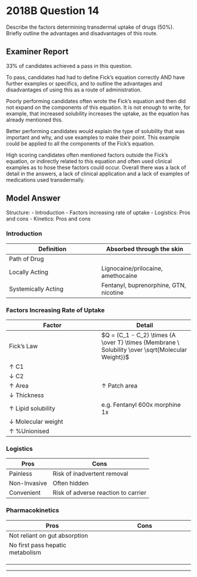 # 2018B Question 14 

Describe the factors determining transdermal uptake of drugs (50%). Briefly outline the advantages and disadvantages of this route.


## Examiner Report

33% of candidates achieved a pass in this question.


To pass, candidates had had to define Fick’s equation correctly AND have further examples or specifics, and to outline the advantages and disadvantages of using this as a route of administration.


Poorly performing candidates often wrote the Fick’s equation and then did not expand on the components of this equation. It is not enough to write, for example, that increased solubility increases the uptake, as the equation has already mentioned this.


Better performing candidates would explain the type of solubility that was important and why, and use examples to make their point. This example could be applied to all the components of the Fick’s equation.


High scoring candidates often mentioned factors outside the Fick’s equation, or indirectly related to this equation and often used clinical examples as to hose these factors could occur. Overall there was a lack of detail in the answers, a lack of clinical application and a lack of examples of medications used transdermally.

## Model Answer

Structure:
- Introduction
- Factors increasing rate of uptake
- Logistics: Pros and cons
- Kinetics: Pros and cons

### Introduction


|Definition|Absorbed through the skin|
| -- | -- |
|Path of Drug|<p>Patch → Epidermis → Dermis → Blood vessel</p><p>Multiple lipid membranes</p>|
|Locally Acting|Lignocaine/prilocaine, amethocaine|
|Systemically Acting|Fentanyl, buprenorphine, GTN, nicotine|

### Factors Increasing Rate of Uptake


|Factor|Detail|
| -- | -- |
|Fick’s Law|$Q = (C_1 - C_2) \times {A \over T}  \times {Membrane \ Solubility \over \sqrt{Molecular Weight}}$|
|↑ C1|<p>e.g. Lignocaine 2% cf. 1%</p><p>e.g. EMLA eutectic mix 1:1 → Mutual liquid dissolution → Allows high concentration (2.5% ea)</p>|
|↓ C2|<p>↑ Tissue blood flow rate</p><p>(Note slower in hypovolaemia, hypothermia)</p>|
|↑ Area|↑ Patch area|
|↓ Thickness|<p>Flexor skin (e.g. Abdomen) cf. extensor skin (back)</p><p>(Note epidermis 0.5cm compared with lung 0.5μm)</p>|
|↑ Lipid solubility|e.g. Fentanyl 600x morphine 1x|
|↓ Molecular weight|<p>The ‘500 Dalton rule’</p><p>e.g. Amethocaine 264 Da</p>|
|↑ %Unionised|<p>e.g. Amethocaine: 40%, highest of all local anaesthetics</p><p>e.g. EMLA: Added OH → ↑ PH → ↑ %Unionised lignocaine and prilocaine</p>|

### Logistics


|Pros|Cons|
| -- | -- |
|Painless|Risk of inadvertent removal|
|Non-Invasive|Often hidden|
|Convenient|Risk of adverse reaction to carrier|

### Pharmacokinetics


|Pros|Cons|
| -- | -- |
|Not reliant on gut absorption|<p>Slow and variable onset, long time to peak effect</p><p>Risk of dose stacking and toxicity</p><p>e.g. >24 hours for fentanyl</p>|
|No first pass hepatic metabolism|<p>Slow offset → Long duration of toxicity</p><p>(e.g. >24h for fentanyl)</p>|
|<p>High bioavailability</p><p>e.g. GTN near 100% cf. oral near 0%</p>||
|<p>Constant plasma concentration once at steady state</p><p>Quasi IV infusion</p>||
|<p>Slow offset → Infrequent dosing</p><p>e.g. Buprenorphine 7 days</p>|||


--- 

